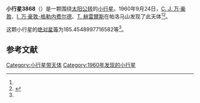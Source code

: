 {{Infobox planet
| bgcolour = #FFFFC0
| name = 3868 Mendoza
| symbol = 
| image = 
| caption = 
| discovery = yes
| discovery_ref = 
| discoverer = [[C._J._万·豪敦|C. J. 万·豪敦]]、[[I._万·豪敦-格勒内费尔德|I. 万·豪敦-格勒内费尔德]]、[[T._赫雷爾斯|T. 赫雷爾斯]]
| discovery_site = [[帕洛马山|帕洛马山]] 
| discovered = 1960年9月24日
| designations = yes
| mp_name = 
| named_after = 
| alt_names = 4575 P-L/ 1935 SA1 / 1952 HV3 / 1953 TD2 / 1977 KD1
| mp_category = [[主带小行星|主带小行星]]
| orbit_ref = <ref name="a">[http://ssd.jpl.nasa.gov/sbdb.cgi?sstr=3868 3868 Mendoza] {{Wayback|url=http://ssd.jpl.nasa.gov/sbdb.cgi?sstr=3868 |date=20210717065021 }}，小行星數據庫瀏覽器（JPL Small-Body Database Browser）－[[美国国家航空航天局|美国国家航空航天局]]喷气推进实验室</ref>
| epoch = 2456400.5 (2013年4月18日更新)
| aphelion = {{convert|2.564177167217417|AU|km|3|abbr=on|lk=out}}
| perihelion = {{convert|2.104523705753105|AU|km|3|abbr=on}}
| semimajor = {{convert|2.334350436485261|AU|km|3|abbr=on}}
| eccentricity = 0.098454254
| period = 1302.709281 [[日|日]]<br />3.57[[儒略年|儒略年]]
| avg_speed = 
| inclination = 8.101900321427339
| asc_node = 171.6013674887506
| mean_anomaly = 
| arg_peri = 185.4548997716582
| satellites = 
| physical_characteristics = yes
| dimensions = 
| mass = 
| density = 
| surface_grav = 
| escape_velocity = 
| sidereal_day = 
| axial_tilt = 
| pole_ecliptic_lat = 
| pole_ecliptic_lon = 
| albedo = 
| temperatures= 
| temp_name1 = 
| mean_temp_1 = 
| max_temp_1 = 
| temp_name2 = 
| max_temp_2 = 
| spectral_type = 
| abs_magnitude = 185.4548997716582
}}

'''小行星3868'''（{{lang-en|3868 Mendoza}}）是一颗围绕[[太阳|太阳]][[公转|公转]]的[[小行星|小行星]]。1960年9月24日，[[C._J._万·豪敦|C. J. 万·豪敦]]、[[I._万·豪敦-格勒内费尔德|I. 万·豪敦-格勒内费尔德]]、[[T._赫雷爾斯|T. 赫雷爾斯]]在帕洛马山发现了此天体<ref name="a" /><ref>{{cite news|title=小行星列表|url=http://cfa-www.harvard.edu/iau/lists/NumberedMPs.txt|accessdate=2013-07-08|newspaper=哈佛大学|archive-date=2008-05-17|archive-url=https://web.archive.org/web/20080517010638/http://cfa-www.harvard.edu/iau/lists/NumberedMPs.txt|dead-url=no}}</ref>。

这颗小行星的[[绝对星等|绝对星等]]为185.4548997716582等<ref name="a" />。

==参考文献==
{{reflist}}
{{Minor Planet Number|[[小行星3867|小行星3867]]|[[小行星3869|小行星3869]]}}

{{小天体}}

[[Category:小行星带天体|Category:小行星带天体]]
[[Category:1960年发现的小行星|Category:1960年发现的小行星]]

{{asteroid-stub}}